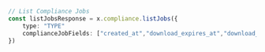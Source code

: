 ```typescript index.ts
// List Compliance Jobs
const listJobsResponse = x.compliance.listJobs({
    type: "TYPE"
    complianceJobFields: ["created_at","download_expires_at","download_url","id","name","resumable","status","type","upload_expires_at","upload_url"]
})
```